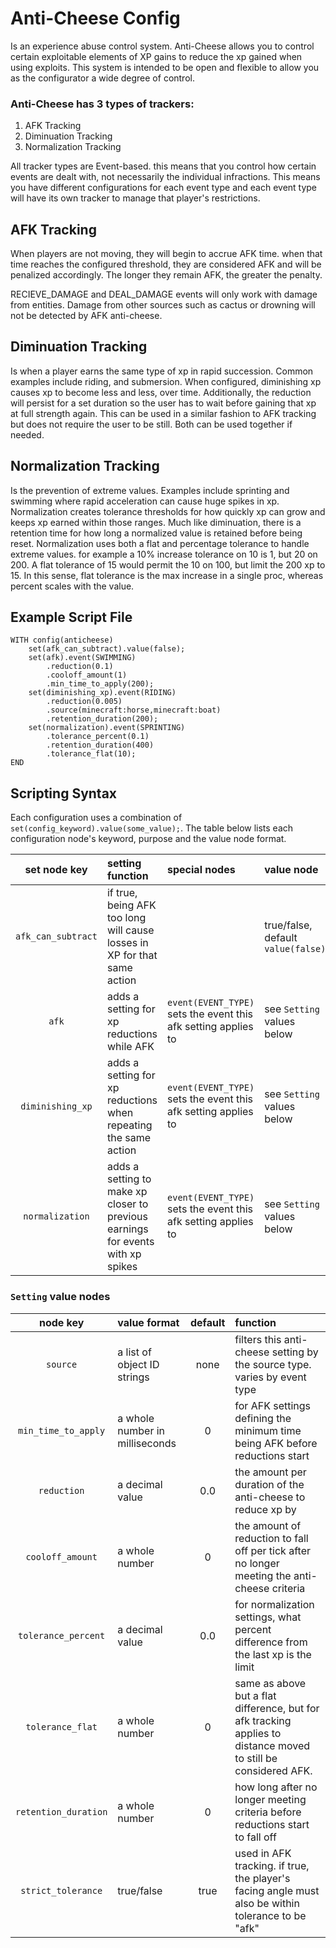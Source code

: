 # Anti-Cheese Config
Is an experience abuse control system.  Anti-Cheese allows you to control certain exploitable elements of XP gains to reduce the xp gained when using exploits.  This system is intended to be open and flexible to allow you as the configurator a wide degree of control.

### Anti-Cheese has 3 types of trackers:
1. AFK Tracking
2. Diminuation Tracking
3. Normalization Tracking

All tracker types are Event-based.  this means that you control how certain events are dealt with, not necessarily the  individual infractions.  This means you have different configurations for each event type and each event type will have its own tracker to manage that player's restrictions.

## AFK Tracking
When players are not moving, they will begin to accrue AFK time.  when that time reaches the configured threshold, they are considered AFK and will be penalized accordingly.  The longer they remain AFK, the greater the penalty.

<Callout variant="info">
RECIEVE_DAMAGE and DEAL_DAMAGE events will only work with damage from entities.  Damage from other sources such as cactus or drowning will not be detected by AFK anti-cheese.
</Callout>

## Diminuation Tracking
Is when a player earns the same type of xp in rapid succession.  Common examples include riding, and submersion.  When configured, diminishing xp causes xp to become less and less, over time.  Additionally, the reduction will persist for a set duration so the user has to wait before gaining that xp at full strength again.  This can be used in a similar fashion to AFK tracking but does not require the user to be still.  Both can be used together if needed.

## Normalization Tracking
Is the prevention of extreme values.  Examples include sprinting and swimming where rapid acceleration can cause huge spikes in xp.  Normalization creates tolerance thresholds for how quickly xp can grow and keeps xp earned within those ranges.  Much like diminuation, there is a retention time for how long a normalized value is retained before being reset.  Normalization uses both a flat and percentage tolerance to handle extreme values.  for example a 10% increase tolerance on 10 is 1, but 20 on 200.  A flat tolerance of 15 would permit the 10 on 100, but limit the 200 xp to 15.  In this sense, flat tolerance is the max increase in a single proc, whereas percent scales with the value.

## Example Script File
```
WITH config(anticheese)
    set(afk_can_subtract).value(false);
    set(afk).event(SWIMMING)
        .reduction(0.1)
        .cooloff_amount(1)
        .min_time_to_apply(200);
    set(diminishing_xp).event(RIDING)
        .reduction(0.005)
        .source(minecraft:horse,minecraft:boat)
        .retention_duration(200);
    set(normalization).event(SPRINTING)
        .tolerance_percent(0.1)
        .retention_duration(400)
        .tolerance_flat(10);
END
```

## Scripting Syntax
Each configuration uses a combination of `set(config_keyword).value(some_value);`.  The table below lists each configuration node's keyword, purpose and the value node format.

|    set node key    | setting function                                                                | special nodes                                                  | value node                         |
|:------------------:|:--------------------------------------------------------------------------------|:---------------------------------------------------------------|:-----------------------------------|
| `afk_can_subtract` | if true, being AFK too long will cause losses in XP for that same action        |                                                                | true/false, default `value(false)` |
|       `afk`        | adds a setting for xp reductions while AFK                                      | `event(EVENT_TYPE)` sets the event this afk setting applies to | see `Setting` values below         |
|  `diminishing_xp`  | adds a setting for xp reductions when repeating the same action                 | `event(EVENT_TYPE)` sets the event this afk setting applies to | see `Setting` values below         |
|  `normalization`   | adds a setting to make xp closer to previous earnings for events with xp spikes | `event(EVENT_TYPE)` sets the event this afk setting applies to | see `Setting` values below         |

### `Setting` value nodes
|       node key       | value format                   | default | function                                                                                                        |
|:--------------------:|:-------------------------------|:-------:|:----------------------------------------------------------------------------------------------------------------|
|       `source`       | a list of object ID strings    |  none   | filters this anti-cheese setting by the source type.  varies by event type                                      |
| `min_time_to_apply`  | a whole number in milliseconds |    0    | for AFK settings defining the minimum time being AFK before reductions start                                    |
|     `reduction`      | a decimal value                |   0.0   | the amount per duration of the anti-cheese to reduce xp by                                                      |
|   `cooloff_amount`   | a whole number                 |    0    | the amount of reduction to fall off per tick after no longer meeting the anti-cheese criteria                   |
| `tolerance_percent`  | a decimal value                |   0.0   | for normalization settings, what percent difference from the last xp is the limit                               |
|   `tolerance_flat`   | a whole number                 |    0    | same as above but a flat difference, but for afk tracking applies to distance moved to still be considered AFK. |
| `retention_duration` | a whole number                 |    0    | how long after no longer meeting criteria before reductions start to fall off                                   |
|  `strict_tolerance`  | true/false                     |  true   | used in AFK tracking. if true, the player's facing angle must also be within tolerance to be "afk"              |